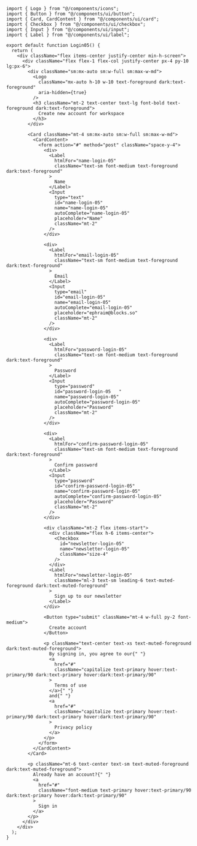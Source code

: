 ````tsx
import { Logo } from "@/components/icons";
import { Button } from "@/components/ui/button";
import { Card, CardContent } from "@/components/ui/card";
import { Checkbox } from "@/components/ui/checkbox";
import { Input } from "@/components/ui/input";
import { Label } from "@/components/ui/label";

export default function Login05() {
  return (
    <div className="flex items-center justify-center min-h-screen">
      <div className="flex flex-1 flex-col justify-center px-4 py-10 lg:px-6">
        <div className="sm:mx-auto sm:w-full sm:max-w-md">
          <Logo
            className="mx-auto h-10 w-10 text-foreground dark:text-foreground"
            aria-hidden={true}
          />
          <h3 className="mt-2 text-center text-lg font-bold text-foreground dark:text-foreground">
            Create new account for workspace
          </h3>
        </div>

        <Card className="mt-4 sm:mx-auto sm:w-full sm:max-w-md">
          <CardContent>
            <form action="#" method="post" className="space-y-4">
              <div>
                <Label
                  htmlFor="name-login-05"
                  className="text-sm font-medium text-foreground dark:text-foreground"
                >
                  Name
                </Label>
                <Input
                  type="text"
                  id="name-login-05"
                  name="name-login-05"
                  autoComplete="name-login-05"
                  placeholder="Name"
                  className="mt-2"
                />
              </div>

              <div>
                <Label
                  htmlFor="email-login-05"
                  className="text-sm font-medium text-foreground dark:text-foreground"
                >
                  Email
                </Label>
                <Input
                  type="email"
                  id="email-login-05"
                  name="email-login-05"
                  autoComplete="email-login-05"
                  placeholder="ephraim@blocks.so"
                  className="mt-2"
                />
              </div>

              <div>
                <Label
                  htmlFor="password-login-05"
                  className="text-sm font-medium text-foreground dark:text-foreground"
                >
                  Password
                </Label>
                <Input
                  type="password"
                  id="password-login-05   "
                  name="password-login-05"
                  autoComplete="password-login-05"
                  placeholder="Password"
                  className="mt-2"
                />
              </div>

              <div>
                <Label
                  htmlFor="confirm-password-login-05"
                  className="text-sm font-medium text-foreground dark:text-foreground"
                >
                  Confirm password
                </Label>
                <Input
                  type="password"
                  id="confirm-password-login-05"
                  name="confirm-password-login-05"
                  autoComplete="confirm-password-login-05"
                  placeholder="Password"
                  className="mt-2"
                />
              </div>

              <div className="mt-2 flex items-start">
                <div className="flex h-6 items-center">
                  <Checkbox
                    id="newsletter-login-05"
                    name="newsletter-login-05"
                    className="size-4"
                  />
                </div>
                <Label
                  htmlFor="newsletter-login-05"
                  className="ml-3 text-sm leading-6 text-muted-foreground dark:text-muted-foreground"
                >
                  Sign up to our newsletter
                </Label>
              </div>

              <Button type="submit" className="mt-4 w-full py-2 font-medium">
                Create account
              </Button>

              <p className="text-center text-xs text-muted-foreground dark:text-muted-foreground">
                By signing in, you agree to our{" "}
                <a
                  href="#"
                  className="capitalize text-primary hover:text-primary/90 dark:text-primary hover:dark:text-primary/90"
                >
                  Terms of use
                </a>{" "}
                and{" "}
                <a
                  href="#"
                  className="capitalize text-primary hover:text-primary/90 dark:text-primary hover:dark:text-primary/90"
                >
                  Privacy policy
                </a>
              </p>
            </form>
          </CardContent>
        </Card>

        <p className="mt-6 text-center text-sm text-muted-foreground dark:text-muted-foreground">
          Already have an account?{" "}
          <a
            href="#"
            className="font-medium text-primary hover:text-primary/90 dark:text-primary hover:dark:text-primary/90"
          >
            Sign in
          </a>
        </p>
      </div>
    </div>
  );
}
````